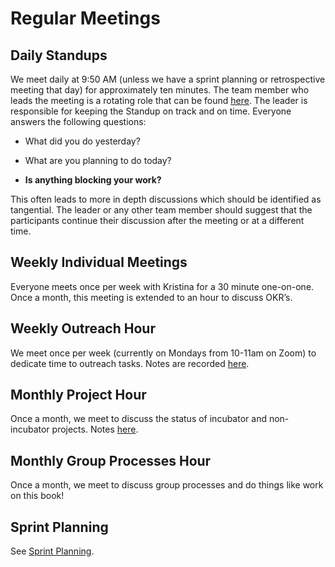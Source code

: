 # Regular Meetings

## Daily Standups {#standups}

We meet daily at 9:50 AM (unless we have a sprint planning or retrospective meeting that day) for approximately ten minutes.
The team member who leads the meeting is a rotating role that can be found [here](https://docs.google.com/spreadsheets/d/1k4B59FdpGxAd2sNrgbXRLrYIVgcxjvnYF5yJoaIcOAA/edit?usp=sharing).
The leader is responsible for keeping the Standup on track and on time.
Everyone answers the following questions:

-   What did you do yesterday?

-   What are you planning to do today?

-   **Is anything blocking your work?**

This often leads to more in depth discussions which should be identified as tangential.
The leader or any other team member should suggest that the participants continue their discussion after the meeting or at a different time.

## Weekly Individual Meetings

Everyone meets once per week with Kristina for a 30 minute one-on-one.
Once a month, this meeting is extended to an hour to discuss OKR's.

## Weekly Outreach Hour

We meet once per week (currently on Mondays from 10-11am on Zoom) to dedicate time to outreach tasks.
Notes are recorded [here](https://hackmd.io/fxo335XYQXGUpIm6c46TkQ).

## Monthly Project Hour

Once a month, we meet to discuss the status of incubator and non-incubator projects.
Notes [here](https://hackmd.io/Ix-cFLn2RwuBfryEtOINaw).

## Monthly Group Processes Hour

Once a month, we meet to discuss group processes and do things like work on this book!

## Sprint Planning

See [Sprint Planning](sprint-planing.qmd).
